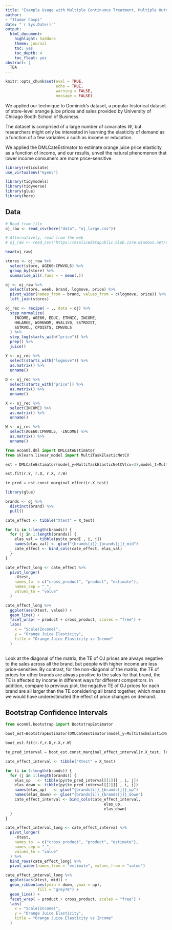 ```yaml
---
title: "Example Usage with Multiple Continuous Treatment, Multiple Outcome Observational Data"
author:
- "Itamar Caspi"
date: "`r Sys.Date()`"
output:
  html_document:
    highlight: haddock
    theme: journal
    toc: yes
    toc_depth: 4
    toc_float: yes
abstract: |
  TBA
---
```


```r

knitr::opts_chunk$set(eval = TRUE,
                      echo = TRUE,
                      warning = FALSE,
                      message = FALSE)

```


We applied our technique to Dominick’s dataset, a popular historical dataset of store-level orange juice prices and sales provided by University of Chicago Booth School of Business.

The dataset is comprised of a large number of covariates $W$, but researchers might only be interested in learning the elasticity of demand as a function of a few variables $x$ such as income or education.

We applied the DMLCateEstimator to estimate orange juice price elasticity as a function of income, and our results, unveil the natural phenomenon that lower income consumers are more price-sensitive.


```r

library(reticulate)
use_virtualenv("myenv")

```


```r

library(tidymodels)
library(tidyverse)
library(glue)
library(here)

```


## Data

```r

# Read from file
oj_raw <- read_csv(here("data", "oj_large.csv"))

# Alternatively, read from the web
# oj_raw <- read_csv("https://msalicedatapublic.blob.core.windows.net/datasets/OrangeJuice/oj_large.csv")

head(oj_raw)

```


```r

stores <- oj_raw %>% 
  select(store, AGE60:CPWVOL5) %>% 
  group_by(store) %>% 
  summarise_all(.funs = ~ mean(.))

oj <- oj_raw %>% 
  select(store, week, brand, logmove, price) %>% 
  pivot_wider(names_from = brand, values_from = c(logmove, price)) %>% 
  left_join(stores)
```


```r

oj_rec <- recipe( ~ ., data = oj) %>% 
  step_normalize(
    INCOME, AGE60, EDUC, ETHNIC, INCOME,
    HHLARGE, WORKWOM, HVAL150, SSTRDIST,
    SSTRVOL, CPDIST5, CPWVOL5
  ) %>% 
  step_log(starts_with("price")) %>% 
  prep() %>% 
  juice()

```


```r

Y <- oj_rec %>%
  select(starts_with("logmove")) %>%
  as.matrix() %>% 
  unname()
  
D <- oj_rec %>%
  select(starts_with("price")) %>%
  as.matrix() %>% 
  unname()

X <- oj_rec %>%
  select(INCOME) %>%
  as.matrix() %>% 
  unname()

W <- oj_rec %>%
  select(AGE60:CPWVOL5, -INCOME) %>%
  as.matrix() %>% 
  unname()
```


```python

from econml.dml import DMLCateEstimator 
from sklearn.linear_model import MultiTaskElasticNetCV

```


```python

est = DMLCateEstimator(model_y=MultiTaskElasticNetCV(cv=3),model_t=MultiTaskElasticNetCV(cv=3))

est.fit(r.Y, r.D, r.X, r.W)

te_pred = est.const_marginal_effect(r.X_test)

```


```r

library(glue)

brands <- oj %>% 
  distinct(brand) %>% 
  pull()

cate_effect <- tibble("Xtest" = X_test)

for (i in 1:length(brands)) {
  for (j in 1:length(brands)) {
    elas_val = tibble(py$te_pred[ , i, j])
    names(elas_val) <- glue("{brands[i]}_{brands[j]}_mid")
    cate_effect <- bind_cols(cate_effect, elas_val)
  }
}

cate_effect_long <- cate_effect %>% 
  pivot_longer(
    -Xtest,
    names_to  = c("cross_product", "product", "estimate"),
    names_sep = "_",
    values_to = "value"
  ) 

cate_effect_long %>% 
  ggplot(aes(Xtest, value)) +
  geom_line() +
  facet_wrap( ~ product + cross_product, scales = "free") +
  labs(
    x = "Scale(Income)",
    y = "Orange Juice Elasticity",
    title = "Orange Juice Elasticity vs Income"
  )
  

```

Look at the diagonal of the matrix, the TE of OJ prices are always negative to the sales across all the brand, but people with higher income are less price-sensitive. By contrast, for the non-diagonal of the matrix, the TE of prices for other brands are always positive to the sales for that brand, the TE is affected by income in different ways for different competitors. In addition, compare to previous plot, the negative TE of OJ prices for each brand are all larger than the TE considering all brand together, which means we would have underestimated the effect of price changes on demand.

## Bootstrap Confidence Intervals

```python

from econml.bootstrap import BootstrapEstimator

boot_est=BootstrapEstimator(DMLCateEstimator(model_y=MultiTaskElasticNetCV(cv=3),model_t=MultiTaskElasticNetCV(cv=3)),n_bootstrap_samples=20)

boot_est.fit(r.Y,r.D,r.X,r.W)

te_pred_interval = boot_est.const_marginal_effect_interval(r.X_test, lower=1, upper=99)

```



```r

cate_effect_interval <- tibble("Xtest" = X_test)

for (i in 1:length(brands)) {
  for (j in 1:length(brands)) {
    elas_up   <- tibble(py$te_pred_interval[[1]][ , i, j])
    elas_down <- tibble(py$te_pred_interval[[2]][ , i, j])
    names(elas_up)   <- glue("{brands[i]}_{brands[j]}_up")
    names(elas_down) <- glue("{brands[i]}_{brands[j]}_down")
    cate_effect_interval <- bind_cols(cate_effect_interval,
                                           elas_up,
                                           elas_down)
  }
}

cate_effect_interval_long <- cate_effect_interval %>% 
  pivot_longer(
    -Xtest,
    names_to  = c("cross_product", "product", "estimate"),
    names_sep = "_",
    values_to = "value"
  ) %>%
  bind_rows(cate_effect_long) %>% 
  pivot_wider(names_from = "estimate", values_from = "value")

```


```r

cate_effect_interval_long %>% 
  ggplot(aes(Xtest, mid)) +
  geom_ribbon(aes(ymin = down, ymax = up),
              fill = "grey70") +
  geom_line() +
  facet_wrap( ~ product + cross_product, scales = "free") +
  labs(
    x = "Scale(Income)",
    y = "Orange Juice Elasticity",
    title = "Orange Juice Elasticity vs Income"
  )
  

```


